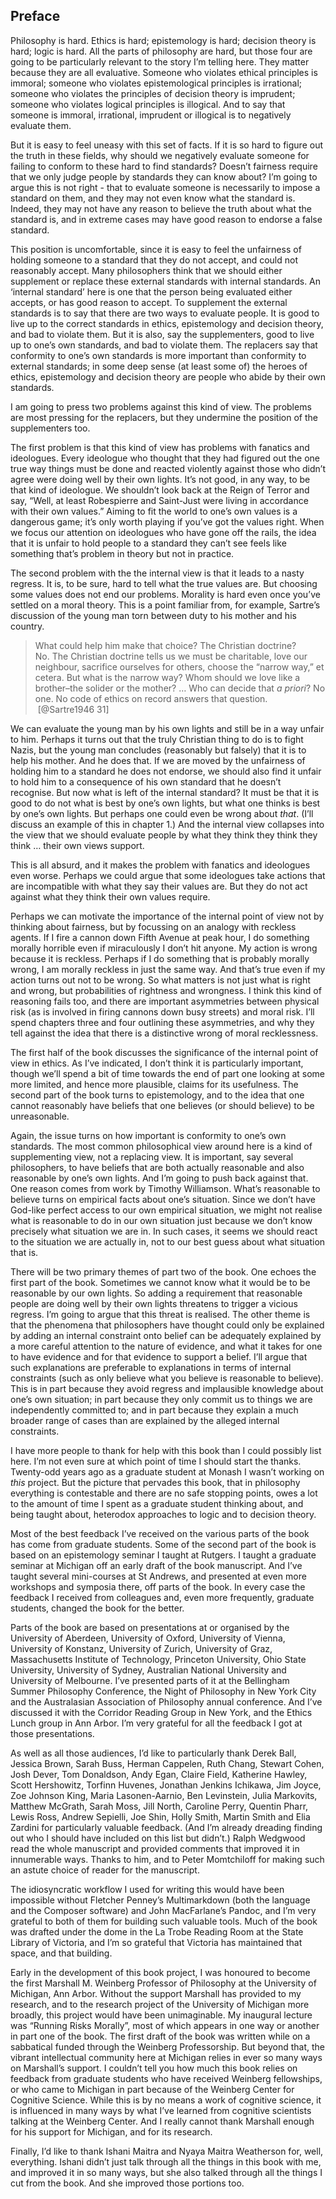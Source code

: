 ## Preface {#preface .unnumbered}

Philosophy is hard. Ethics is hard; epistemology is hard; decision theory is hard; logic is hard. All the parts of philosophy are hard, but those four are going to be particularly relevant to the story I'm telling here. They matter because they are all evaluative. Someone who violates ethical principles is immoral; someone who violates epistemological principles is irrational; someone who violates the principles of decision theory is imprudent; someone who violates logical principles is illogical. And to say that someone is immoral, irrational, imprudent or illogical is to negatively evaluate them.

But it is easy to feel uneasy with this set of facts. If it is so hard to figure out the truth in these fields, why should we negatively evaluate someone for failing to conform to these hard to find standards? Doesn't fairness require that we only judge people by standards they can know about? I'm going to argue this is not right - that to evaluate someone is necessarily to impose a standard on them, and they may not even know what the standard is. Indeed, they may not have any reason to believe the truth about what the standard is, and in extreme cases may have good reason to endorse a false standard.

This position is uncomfortable, since it is easy to feel the unfairness of holding someone to a standard that they do not accept, and could not reasonably accept. Many philosophers think that we should either supplement or replace these external standards with internal standards. An 'internal standard' here is one that the person being evaluated either accepts, or has good reason to accept. To supplement the external standards is to say that there are two ways to evaluate people. It is good to live up to the correct standards in ethics, epistemology and decision theory, and bad to violate them. But it is also, say the supplementers, good to live up to one's own standards, and bad to violate them. The replacers say that conformity to one's own standards is more important than conformity to external standards; in some deep sense (at least some of) the heroes of ethics, epistemology and decision theory are people who abide by their own standards.

I am going to press two problems against this kind of view. The problems are most pressing for the replacers, but they undermine the position of the supplementers too.

The first problem is that this kind of view has problems with fanatics and ideologues. Every ideologue who thought that they had figured out the one true way things must be done and reacted violently against those who didn't agree were doing well by their own lights. It's not good, in any way, to be that kind of ideologue. We shouldn't look back at the Reign of Terror and say, "Well, at least [Robespierre]{acronym-label="Robespierre" acronym-form="singular+short"} and [Saint-Just]{acronym-label="Saint-Just" acronym-form="singular+short"} were living in accordance with their own values." Aiming to fit the world to one's own values is a dangerous game; it's only worth playing if you've got the values right. When we focus our attention on ideologues who have gone off the rails, the idea that it is unfair to hold people to a standard they can't see feels like something that's problem in theory but not in practice.

The second problem with the the internal view is that it leads to a nasty regress. It is, to be sure, hard to tell what the true values are. But choosing some values does not end our problems. Morality is hard even once you've settled on a moral theory. This is a point familiar from, for example, Sartre's discussion of the young man torn between duty to his mother and his country.

> What could help him make that choice? The Christian doctrine? No. The Christian doctrine tells us we must be charitable, love our neighbour, sacrifice ourselves for others, choose the "narrow way," et cetera. But what is the narrow way? Whom should we love like a brother--the solider or the mother? $\dots$ Who can decide that *a priori*? No one. No code of ethics on record answers that question.  [@Sartre1946 31]

We can evaluate the young man by his own lights and still be in a way unfair to him. Perhaps it turns out that the truly Christian thing to do is to fight Nazis, but the young man concludes (reasonably but falsely) that it is to help his mother. And he does that. If we are moved by the unfairness of holding him to a standard he does not endorse, we should also find it unfair to hold him to a consequence of his own standard that he doesn't recognise. But now what is left of the internal standard? It must be that it is good to do not what is best by one's own lights, but what one thinks is best by one's own lights. But perhaps one could even be wrong about *that*. (I'll discuss an example of this in chapter 1.) And the internal view collapses into the view that we should evaluate people by what they think they think they think $\dots$ their own views support.

This is all absurd, and it makes the problem with fanatics and ideologues even worse. Perhaps we could argue that some ideologues take actions that are incompatible with what they say their values are. But they do not act against what they think their own values require.

Perhaps we can motivate the importance of the internal point of view not by thinking about fairness, but by focussing on an analogy with reckless agents. If I fire a cannon down Fifth Avenue at peak hour, I do something morally horrible even if miraculously I don't hit anyone. My action is wrong because it is reckless. Perhaps if I do something that is probably morally wrong, I am morally reckless in just the same way. And that's true even if my action turns out not to be wrong. So what matters is not just what is right and wrong, but probabilities of rightness and wrongness. I think this kind of reasoning fails too, and there are important asymmetries between physical risk (as is involved in firing cannons down busy streets) and moral risk. I'll spend chapters three and four outlining these asymmetries, and why they tell against the idea that there is a distinctive wrong of moral recklessness.

The first half of the book discusses the significance of the internal point of view in ethics. As I've indicated, I don't think it is particularly important, though we'll spend a bit of time towards the end of part one looking at some more limited, and hence more plausible, claims for its usefulness. The second part of the book turns to epistemology, and to the idea that one cannot reasonably have beliefs that one believes (or should believe) to be unreasonable.

Again, the issue turns on how important is conformity to one's own standards. The most common philosophical view around here is a kind of supplementing view, not a replacing view. It is important, say several philosophers, to have beliefs that are both actually reasonable and also reasonable by one's own lights. And I'm going to push back against that. One reason comes from work by Timothy Williamson. What's reasonable to believe turns on empirical facts about one's situation. Since we don't have God-like perfect access to our own empirical situation, we might not realise what is reasonable to do in our own situation just because we don't know precisely what situation we are in. In such cases, it seems we should react to the situation we are actually in, not to our best guess about what situation that is.

There will be two primary themes of part two of the book. One echoes the first part of the book. Sometimes we cannot know what it would be to be reasonable by our own lights. So adding a requirement that reasonable people are doing well by their own lights threatens to trigger a vicious regress. I'm going to argue that this threat is realised. The other theme is that the phenomena that philosophers have thought could only be explained by adding an internal constraint onto belief can be adequately explained by a more careful attention to the nature of evidence, and what it takes for one to have evidence and for that evidence to support a belief. I'll argue that such explanations are preferable to explanations in terms of internal constraints (such as only believe what you believe is reasonable to believe). This is in part because they avoid regress and implausible knowledge about one's own situation; in part because they only commit us to things we are independently committed to; and in part because they explain a much broader range of cases than are explained by the alleged internal constraints.

I have more people to thank for help with this book than I could possibly list here. I'm not even sure at which point of time I should start the thanks. Twenty-odd years ago as a graduate student at Monash I wasn't working on *this* project. But the picture that pervades this book, that in philosophy everything is contestable and there are no safe stopping points, owes a lot to the amount of time I spent as a graduate student thinking about, and being taught about, heterodox approaches to logic and to decision theory.

Most of the best feedback I've received on the various parts of the book has come from graduate students. Some of the second part of the book is based on an epistemology seminar I taught at Rutgers. I taught a graduate seminar at Michigan off an early draft of the book manuscript. And I've taught several mini-courses at St Andrews, and presented at even more workshops and symposia there, off parts of the book. In every case the feedback I received from colleagues and, even more frequently, graduate students, changed the book for the better.

Parts of the book are based on presentations at or organised by the University of Aberdeen, University of Oxford, University of Vienna, University of Konstanz, University of Zurich, University of Graz, Massachusetts Institute of Technology, Princeton University, Ohio State University, University of Sydney, Australian National University and University of Melbourne. I've presented parts of it at the Bellingham Summer Philosophy Conference, the Night of Philosophy in New York City and the Australasian Association of Philosophy annual conference. And I've discussed it with the Corridor Reading Group in New York, and the Ethics Lunch group in Ann Arbor. I'm very grateful for all the feedback I got at those presentations.

As well as all those audiences, I'd like to particularly thank Derek Ball, Jessica Brown, Sarah Buss, Herman Cappelen, Ruth Chang, Stewart Cohen, Josh Dever, Tom Donaldson, Andy Egan, Claire Field, Katherine Hawley, Scott Hershowitz, Torfinn Huvenes, Jonathan Jenkins Ichikawa, Jim Joyce, Zoe Johnson King, Maria Lasonen-Aarnio, Ben Levinstein, Julia Markovits, Matthew McGrath, Sarah Moss, Jill North, Caroline Perry, Quentin Pharr, Lewis Ross, Andrew Sepielli, Joe Shin, Holly Smith, Martin Smith and Elia Zardini for particularly valuable feedback. (And I'm already dreading finding out who I should have included on this list but didn't.) Ralph Wedgwood read the whole manuscript and provided comments that improved it in innumerable ways. Thanks to him, and to Peter Momtchiloff for making such an astute choice of reader for the manuscript.

The idiosyncratic workflow I used for writing this would have been impossible without Fletcher Penney's Multimarkdown (both the language and the Composer software) and John MacFarlane's Pandoc, and I'm very grateful to both of them for building such valuable tools. Much of the book was drafted under the dome in the La Trobe Reading Room at the State Library of Victoria, and I'm so grateful that Victoria has maintained that space, and that building.

Early in the development of this book project, I was honoured to become the first Marshall M. Weinberg Professor of Philosophy at the University of Michigan, Ann Arbor. Without the support Marshall has provided to my research, and to the research project of the University of Michigan more broadly, this project would have been unimaginable. My inaugural lecture was "Running Risks Morally", most of which appears in one way or another in part one of the book. The first draft of the book was written while on a sabbatical funded through the Weinberg Professorship. But beyond that, the vibrant intellectual community here at Michigan relies in ever so many ways on Marshall's support. I couldn't tell you how much this book relies on feedback from graduate students who have received Weinberg fellowships, or who came to Michigan in part because of the Weinberg Center for Cognitive Science. While this is by no means a work of cognitive science, it is influenced in many ways by what I've learned from cognitive scientists talking at the Weinberg Center. And I really cannot thank Marshall enough for his support for Michigan, and for its research.

Finally, I'd like to thank Ishani Maitra and Nyaya Maitra Weatherson for, well, everything. Ishani didn't just talk through all the things in this book with me, and improved it in so many ways, but she also talked through all the things I cut from the book. And she improved those portions too.
